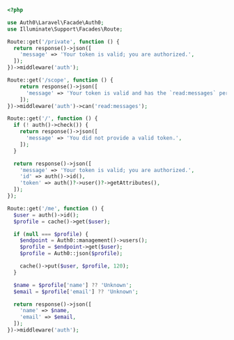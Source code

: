 ```php routes/api.php lines highlight={32-51}
<?php

use Auth0\Laravel\Facade\Auth0;
use Illuminate\Support\Facades\Route;

Route::get('/private', function () {
  return response()->json([
    'message' => 'Your token is valid; you are authorized.',
  ]);
})->middleware('auth');

Route::get('/scope', function () {
    return response()->json([
      'message' => 'Your token is valid and has the `read:messages` permission; you are authorized.',
    ]);
})->middleware('auth')->can('read:messages');

Route::get('/', function () {
  if (! auth()->check()) {
    return response()->json([
      'message' => 'You did not provide a valid token.',
    ]);
  }

  return response()->json([
    'message' => 'Your token is valid; you are authorized.',
    'id' => auth()->id(),
    'token' => auth()?->user()?->getAttributes(),
  ]);
});

Route::get('/me', function () {
  $user = auth()->id();
  $profile = cache()->get($user);

  if (null === $profile) {
    $endpoint = Auth0::management()->users();
    $profile = $endpoint->get($user);
    $profile = Auth0::json($profile);

    cache()->put($user, $profile, 120);
  }

  $name = $profile['name'] ?? 'Unknown';
  $email = $profile['email'] ?? 'Unknown';

  return response()->json([
    'name' => $name,
    'email' => $email,
  ]);
})->middleware('auth');
```
